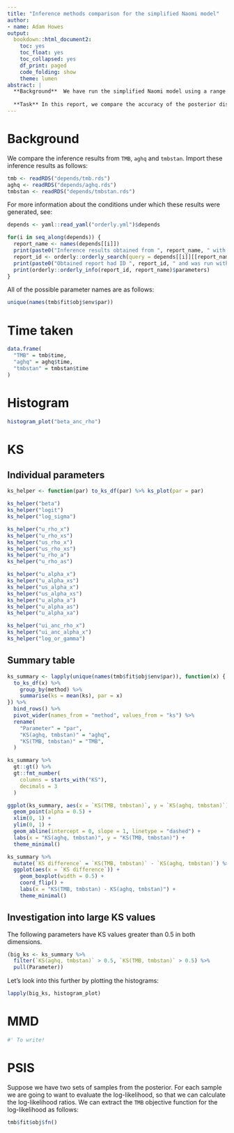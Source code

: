 ```yaml
---
title: "Inference methods comparison for the simplified Naomi model"
author:
- name: Adam Howes
output:
  bookdown::html_document2:
    toc: yes
    toc_float: yes
    toc_collapsed: yes
    df_print: paged
    code_folding: show
    theme: lumen
abstract: |
  **Background**  We have run the simplified Naomi model using a range of inference methods.
  
  **Task** In this report, we compare the accuracy of the posterior distributions obtained from these inference methods.
---
```


# Background

We compare the inference results from `TMB`, `aghq` and `tmbstan`.
Import these inference results as follows:

```r
tmb <- readRDS("depends/tmb.rds")
aghq <- readRDS("depends/aghq.rds")
tmbstan <- readRDS("depends/tmbstan.rds")
```

For more information about the conditions under which these results were generated, see:

```r
depends <- yaml::read_yaml("orderly.yml")$depends

for(i in seq_along(depends)) {
  report_name <- names(depends[[i]])
  print(paste0("Inference results obtained from ", report_name, " with the query ", depends[[i]][[report_name]]$id))
  report_id <- orderly::orderly_search(query = depends[[i]][[report_name]]$id, report_name)
  print(paste0("Obtained report had ID ", report_id, " and was run with the following parameters:"))
  print(orderly::orderly_info(report_id, report_name)$parameters)
}
```

All of the possible parameter names are as follows:

```r
unique(names(tmb$fit$obj$env$par))
```

# Time taken

```r
data.frame(
  "TMB" = tmb$time,
  "aghq" = aghq$time,
  "tmbstan" = tmbstan$time
)
```

# Histogram

```r
histogram_plot("beta_anc_rho")
```

# KS

## Individual parameters

```r
ks_helper <- function(par) to_ks_df(par) %>% ks_plot(par = par)

ks_helper("beta")
ks_helper("logit")
ks_helper("log_sigma")

ks_helper("u_rho_x")
ks_helper("u_rho_xs")
ks_helper("us_rho_x")
ks_helper("us_rho_xs")
ks_helper("u_rho_a")
ks_helper("u_rho_as")

ks_helper("u_alpha_x")
ks_helper("u_alpha_xs")
ks_helper("us_alpha_x")
ks_helper("us_alpha_xs")
ks_helper("u_alpha_a")
ks_helper("u_alpha_as")
ks_helper("u_alpha_xa")

ks_helper("ui_anc_rho_x")
ks_helper("ui_anc_alpha_x")
ks_helper("log_or_gamma")
```

## Summary table

```r
ks_summary <- lapply(unique(names(tmb$fit$obj$env$par)), function(x) {
  to_ks_df(x) %>%
    group_by(method) %>%
    summarise(ks = mean(ks), par = x)
}) %>%
  bind_rows() %>%
  pivot_wider(names_from = "method", values_from = "ks") %>%
  rename(
    "Parameter" = "par",
    "KS(aghq, tmbstan)" = "aghq",
    "KS(TMB, tmbstan)" = "TMB",
  )

ks_summary %>%
  gt::gt() %>%
  gt::fmt_number(
    columns = starts_with("KS"),
    decimals = 3
  )

ggplot(ks_summary, aes(x = `KS(TMB, tmbstan)`, y = `KS(aghq, tmbstan)`)) +
  geom_point(alpha = 0.5) +
  xlim(0, 1) +
  ylim(0, 1) +
  geom_abline(intercept = 0, slope = 1, linetype = "dashed") +
  labs(x = "KS(aghq, tmbstan)", y = "KS(TMB, tmbstan)") +
  theme_minimal() 

ks_summary %>%
  mutate(`KS difference` = `KS(TMB, tmbstan)` - `KS(aghq, tmbstan)`) %>%
  ggplot(aes(x = `KS difference`)) +
    geom_boxplot(width = 0.5) +
    coord_flip() +
    labs(x = "KS(TMB, tmbstan) - KS(aghq, tmbstan)") +
    theme_minimal()
```

## Investigation into large KS values

The following parameters have KS values greater than 0.5 in both dimensions.

```r
(big_ks <- ks_summary %>%
  filter(`KS(aghq, tmbstan)` > 0.5, `KS(TMB, tmbstan)` > 0.5) %>%
  pull(Parameter))
```

Let's look into this further by plotting the histograms:

```r
lapply(big_ks, histogram_plot)
```

# MMD

```r
#' To write!
```

# PSIS

Suppose we have two sets of samples from the posterior.
For each sample we are going to want to evaluate the log-likelihood, so that we can calculate the log-likelihood ratios.
We can extract the `TMB` objective function for the log-likelihood as follows:

```r
tmb$fit$obj$fn()
```

